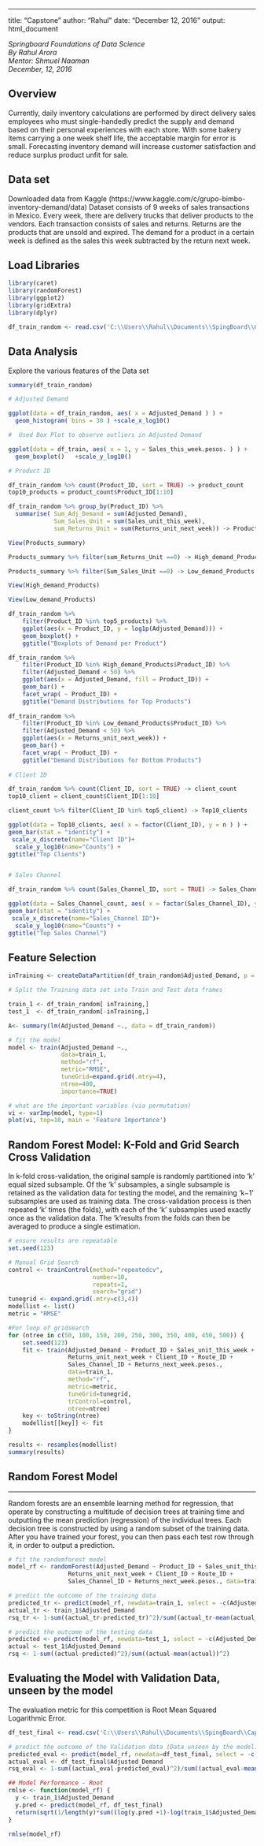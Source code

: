 ---
title: "Capstone"
author: "Rahul"
date: "December 12, 2016"
output: html_document

*Springboard Foundations of Data Science*  
*By Rahul Arora*  
*Mentor: Shmuel Naaman*  
*December, 12, 2016*

## Overview
Currently, daily inventory calculations are performed by direct delivery sales employees who must single-handedly predict the supply and demand based on their personal experiences with each store. With some bakery items carrying a one week shelf life, the acceptable margin for error is small. Forecasting inventory demand will increase customer satisfaction and reduce surplus product unfit for sale.

## Data set
Downloaded data from Kaggle (https://www.kaggle.com/c/grupo-bimbo-inventory-demand/data)
Dataset consists of 9 weeks of sales transactions in Mexico. Every week, there are delivery trucks that deliver products to the vendors. Each transaction consists of sales and returns. Returns are the products that are unsold and expired. The demand for a product in a certain week is defined as the sales this week subtracted by the return next week.



## Load Libraries

```{r library_load echo=FALSE, message=FALSE, warning=FALSE}

library(caret)
library(randomForest)
library(ggplot2)
library(gridExtra)
library(dplyr)

df_train_random <- read.csv('C:\\Users\\Rahul\\Documents\\SpingBoard\\Capstone\\Bimbo\\train_random.csv')

```


## Data Analysis
Explore the various features of the Data set

```{r plot_features echo=FALSE, message=FALSE, warning=FALSE}

summary(df_train_random)

# Adjusted Demand 

ggplot(data = df_train_random, aes( x = Adjusted_Demand ) ) +  
  geom_histogram( bins = 30 ) +scale_x_log10()

#  Used Box Plot to observe outliers in Adjusted Demand

ggplot(data = df_train, aes( x = 1, y = Sales_this_week.pesos. ) ) +  
  geom_boxplot()   +scale_y_log10()

# Product ID

df_train_random %>% count(Product_ID, sort = TRUE) -> product_count
top10_products = product_count$Product_ID[1:10]

df_train_random %>% group_by(Product_ID) %>%
  summarise( Sum_Adj_Demand = sum(Adjusted_Demand),
             Sum_Sales_Unit = sum(Sales_unit_this_week),
             sum_Returns_Unit = sum(Returns_unit_next_week)) -> Products_summary

View(Products_summary)

Products_summary %>% filter(sum_Returns_Unit ==0) -> High_demand_Products

Products_summary %>% filter(Sum_Sales_Unit ==0) -> Low_demand_Products

View(High_demand_Products)

View(Low_demand_Products)

df_train_random %>% 
    filter(Product_ID %in% top5_products) %>% 
    ggplot(aes(x = Product_ID, y = log1p(Adjusted_Demand))) +
    geom_boxplot() +
    ggtitle("Boxplots of Demand per Product")

df_train_random %>% 
    filter(Product_ID %in% High_demand_Products$Product_ID) %>% 
    filter(Adjusted_Demand < 50) %>% 
    ggplot(aes(x = Adjusted_Demand, fill = Product_ID)) +
    geom_bar() +
    facet_wrap( ~ Product_ID) +
    ggtitle("Demand Distributions for Top Products")
    
df_train_random %>% 
    filter(Product_ID %in% Low_demand_Products$Product_ID) %>% 
    filter(Adjusted_Demand < 50) %>% 
    ggplot(aes(x = Returns_unit_next_week)) +
    geom_bar() +
    facet_wrap( ~ Product_ID) +
    ggtitle("Demand Distributions for Bottom Products")
    
# Client ID 

df_train_random %>% count(Client_ID, sort = TRUE) -> client_count
top10_client = client_count$Client_ID[1:10]

client_count %>% filter(Client_ID %in% top5_client) -> Top10_clients

ggplot(data = Top10_clients, aes( x = factor(Client_ID), y = n ) ) +
geom_bar(stat = "identity") +
 scale_x_discrete(name="Client ID")+
  scale_y_log10(name="Counts") +
ggtitle("Top Clients")


# Sales Channel

df_train_random %>% count(Sales_Channel_ID, sort = TRUE) -> Sales_Channel_count

ggplot(data = Sales_Channel_count, aes( x = factor(Sales_Channel_ID), y = n ) ) +
geom_bar(stat = "identity") +
 scale_x_discrete(name="Sales_Channel ID")+
  scale_y_log10(name="Counts") +
ggtitle("Top Sales Channel")
```

## Feature Selection

```{r feature echo=FALSE, message=FALSE, warning=FALSE}

inTraining <- createDataPartition(df_train_random$Adjusted_Demand, p = .8, list = FALSE)

# Split the Training data set into Train and Test data frames

train_1 <- df_train_random[ inTraining,]
test_1  <- df_train_random[-inTraining,]

A<- summary(lm(Adjusted_Demand ~., data = df_train_random))

# fit the model
model <- train(Adjusted_Demand ~., 
               data=train_1, 
               method="rf", 
               metric="RMSE", 
               tuneGrid=expand.grid(.mtry=4), 
               ntree=400,
               importance=TRUE)

# what are the important variables (via permutation)
vi <- varImp(model, type=1)
plot(vi, top=10, main = 'Feature Importance')


```


## Random Forest Model: K-Fold and Grid Search Cross Validation 

In k-fold cross-validation, the original sample is randomly partitioned into 'k' equal sized subsample. 
Of the 'k' subsamples, a single subsample is retained as the validation data for testing the model, and the remaining 'k−1' subsamples are used as training data. 
The cross-validation process is then repeated 'k' times (the folds), with each of the 'k' subsamples used exactly once as the validation data. The 'k'results from the folds can then be averaged to produce a single estimation.

```{r model echo=FALSE, message=FALSE, warning=FALSE}

# ensure results are repeatable
set.seed(123)

# Manual Grid Search
control <- trainControl(method="repeatedcv", 
                        number=10, 
                        repeats=1, 
                        search="grid")
tunegrid <- expand.grid(.mtry=c(3,4))
modellist <- list()
metric = "RMSE"

#For loop of gridsearch
for (ntree in c(50, 100, 150, 200, 250, 300, 350, 400, 450, 500)) {
	set.seed(123)
	fit <- train(Adjusted_Demand ~ Product_ID + Sales_unit_this_week + Sales_this_week.pesos. +
                 Returns_unit_next_week + Client_ID + Route_ID + 
                 Sales_Channel_ID + Returns_next_week.pesos., 
	             data=train_1, 
	             method="rf", 
	             metric=metric, 
	             tuneGrid=tunegrid, 
	             trControl=control, 
	             ntree=ntree)
	key <- toString(ntree)
	modellist[[key]] <- fit
}

results <- resamples(modellist)
summary(results)

```


## Random Forest Model
***
Random forests are an ensemble learning method for regression, that operate by constructing a multitude of decision trees at training time and outputting the mean prediction (regression) of the individual trees. 
Each decision tree is constructed by using a random subset of the training data. After you have trained your forest, you can then pass each test row through it, in order to output a prediction.
 
```{r RF echo=FALSE, message=FALSE, warning=FALSE}

# fit the randomforest model
model_rf <- randomForest(Adjusted_Demand ~ Product_ID + Sales_unit_this_week + Sales_this_week.pesos. +
                 Returns_unit_next_week + Client_ID + Route_ID + 
                 Sales_Channel_ID + Returns_next_week.pesos., data=train_1, mtry=3, ntree=200)

# predict the outcome of the training data
predicted_tr <- predict(model_rf, newdata=train_1, select = -c(Adjusted_Demand))
actual_tr <- train_1$Adjusted_Demand
rsq_tr <- 1-sum((actual_tr-predicted_tr)^2)/sum((actual_tr-mean(actual_tr))^2)

# predict the outcome of the testing data
predicted <- predict(model_rf, newdata=test_1, select = -c(Adjusted_Demand))
actual <- test_1$Adjusted_Demand
rsq <- 1-sum((actual-predicted)^2)/sum((actual-mean(actual))^2)

```

## Evaluating the Model with Validation Data, unseen by the model
The evaluation metric for this competition is Root Mean Squared Logarithmic Error.

```{r Eval echo=FALSE, message=FALSE, warning=FALSE}

df_test_final <- read.csv('C:\\Users\\Rahul\\Documents\\SpingBoard\\Capstone\\Bimbo\\train_week9_random_subset.csv')

# predict the outcome of the Validation data (Data unseen by the model)
predicted_eval <- predict(model_rf, newdata=df_test_final, select = -c(Adjusted_Demand))
actual_eval <- df_test_final$Adjusted_Demand
rsq_eval <- 1-sum((actual_eval-predicted_eval)^2)/sum((actual_eval-mean(actual_eval))^2)

## Model Performance - Root 
rmlse <- function(model_rf) { 
  y <- train_1$Adjusted_Demand
  y.pred <- predict(model_rf, df_test_final)
  return(sqrt(1/length(y)*sum((log(y.pred +1)-log(train_1$Adjusted_Demand +1))^2)))
}

rmlse(model_rf)

```

